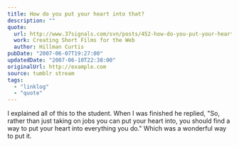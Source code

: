 ```yaml
---
title: How do you put your heart into that?
description: ""
quote:
  url: http://www.37signals.com/svn/posts/452-how-do-you-put-your-heart-into-that
  work: Creating Short Films for the Web
  author: Hillman Curtis
pubDate: "2007-06-07T19:27:00"
updatedDate: "2007-06-10T22:38:00"
originalUrl: http://example.com
source: tumblr stream
tags:
  - "linklog"
  - "quote"
---
```


I explained all of this to the student. When I was finished he replied, "So, rather than just taking on jobs you can put your heart into, you should find a way to put your heart into everything you do." Which was a wonderful way to put it.
